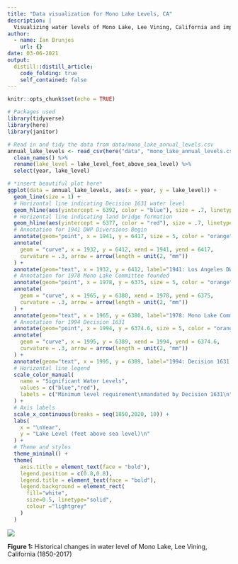```yaml
---
title: "Data visualization for Mono Lake Levels, CA"
description: |
  Visualizing water levels of Mono Lake, Lee Vining, California and impacting events. (1850-2017)
author:
  - name: Ian Brunjes
    url: {}
date: 03-06-2021
output:
  distill::distill_article:
    code_folding: true
    self_contained: false
---
```


```r
knitr::opts_chunk$set(echo = TRUE)
```

```r
# Packages used
library(tidyverse)
library(here)
library(janitor)

# Read in and tidy the data from data/mono_lake_annual_levels.csv
annual_lake_levels <- read_csv(here("data", "mono_lake_annual_levels.csv"), skip = 5, col_names = TRUE) %>% 
  clean_names() %>% 
  rename(lake_level = lake_level_feet_above_sea_level) %>% 
  select(year, lake_level)

# *insert beautiful plot here*
ggplot(data = annual_lake_levels, aes(x = year, y = lake_level)) +
  geom_line(size = 1) +
  # Horizontal line indicating Decision 1631 water level
  geom_hline(aes(yintercept = 6392, color = "blue"), size = .7, linetype = "dashed") +
  # Horizontal line indicating land bridge formation
  geom_hline(aes(yintercept = 6377, color = "red"), size = .7, linetype = "dashed") +
  # Annotation for 1941 DWP Diversions Begin
  annotate(geom="point", x = 1941, y = 6417, size = 5, color = "orange", alpha = 0.5) +
  annotate(
    geom = "curve", x = 1932, y = 6412, xend = 1941, yend = 6417, 
    curvature = .3, arrow = arrow(length = unit(2, "mm"))
  ) +
  annotate(geom="text", x = 1932, y = 6412, label="1941: Los Angeles DWP begins\ndiverting water from Mono Lake", size = 3, hjust = "right") +
  # Annotation for 1978 Mono Lake Committee founded
  annotate(geom="point", x = 1978, y = 6375, size = 5, color = "orange", alpha = 0.5) +
  annotate(
    geom = "curve", x = 1965, y = 6380, xend = 1978, yend = 6375, 
    curvature = .3, arrow = arrow(length = unit(2, "mm"))
  ) +
  annotate(geom="text", x = 1965, y = 6380, label="1978: Mono Lake Committee founded", size = 3, hjust = "right") +
  # Annotation for 1994 Decision 1631
  annotate(geom="point", x = 1994, y = 6374.6, size = 5, color = "orange", alpha = 0.5) +
  annotate(
    geom = "curve", x = 1995, y = 6389, xend = 1994, yend = 6374.6, 
    curvature = .3, arrow = arrow(length = unit(2, "mm"))
  ) +
  annotate(geom="text", x = 1995, y = 6389, label="1994: Decision 1631 Issued,\n mandating public trust\n protections for Mono Lake", size = 3, hjust = "left") +
  # Horizontal line legend
  scale_color_manual(
    name = "Significant Water Levels",
    values = c("blue","red"),
    labels = c("Minimum level requirement\nmandated by Decision 1631\n","Land bridge formation occurs creating\naccess for predators of key species")
  ) +
  # Axis labels
  scale_x_continuous(breaks = seq(1850,2020, 10)) +
  labs(
    x = "\nYear",
    y = "Lake Level (feet above sea level)\n"
  ) +
  # Theme and styles
  theme_minimal() +
  theme(
    axis.title = element_text(face = "bold"),
    legend.position = c(0.8,0.8),
    legend.title = element_text(face = "bold"),
    legend.background = element_rect(
      fill="white",
      size=0.5, linetype="solid", 
      colour ="lightgrey"
    )
  )

```

![](../../images/mono_lake.png)

**Figure 1:** Historical changes in water level of Mono Lake, Lee Vining, California (1850-2017)
